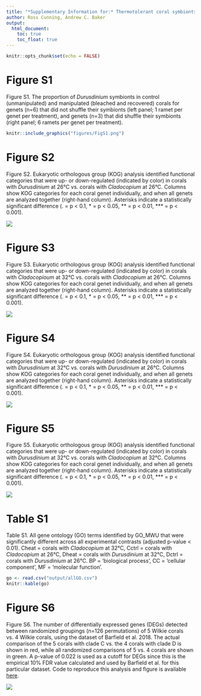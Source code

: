 ```yaml
---
title: "*Supplementary Information for:* Thermotolerant coral symbionts modulate heat stress-responsive genes in their hosts"
author: Ross Cunning, Andrew C. Baker
output:
  html_document:
    toc: true
    toc_float: true
---
```


```r
knitr::opts_chunk$set(echo = FALSE)
```

# Figure S1

Figure S1. The proportion of *Durusdinium* symbionts in control (unmanipulated) and manipulated (bleached and recovered) corals for genets (n=6) that did not shuffle their symbionts (left panel; 1 ramet per genet per treatment), and genets (n=3) that did shuffle their symbionts (right panel; 6 ramets per genet per treatment).

```r
knitr::include_graphics("figures/FigS1.png")
```

# Figure S2

Figure S2. Eukaryotic orthologous group (KOG) analysis identified functional categories that were up- or down-regulated (indicated by color) in corals with *Durusdinium* at 26°C vs. corals with *Cladocopium* at 26°C. Columns show KOG categories for each coral genet individually, and when all genets are analyzed together (right-hand column). Asterisks indicate a statistically significant difference (. = p < 0.1, * = p < 0.05, ** = p < 0.01, *** = p < 0.001).  

![](figures/FigS2.png)

# Figure S3

Figure S3. Eukaryotic orthologous group (KOG) analysis identified functional categories that were up- or down-regulated (indicated by color) in corals with *Cladocopioum* at 32°C vs. corals with *Cladocopium* at 26°C. Columns show KOG categories for each coral genet individually, and when all genets are analyzed together (right-hand column). Asterisks indicate a statistically significant difference (. = p < 0.1, * = p < 0.05, ** = p < 0.01, *** = p < 0.001). 

![](figures/FigS3.png)

# Figure S4

Figure S4. Eukaryotic orthologous group (KOG) analysis identified functional categories that were up- or down-regulated (indicated by color) in corals with *Durusdinium* at 32°C vs. corals with *Durusdinium* at 26°C. Columns show KOG categories for each coral genet individually, and when all genets are analyzed together (right-hand column). Asterisks indicate a statistically significant difference (. = p < 0.1, * = p < 0.05, ** = p < 0.01, *** = p < 0.001). 

![](figures/FigS4.png)

# Figure S5

Figure S5. Eukaryotic orthologous group (KOG) analysis identified functional categories that were up- or down-regulated (indicated by color) in corals with *Durusdinium* at 32°C vs. corals with *Cladocopium* at 32°C. Columns show KOG categories for each coral genet individually, and when all genets are analyzed together (right-hand column). Asterisks indicate a statistically significant difference (. = p < 0.1, * = p < 0.05, ** = p < 0.01, *** = p < 0.001). 

![](figures/FigS5.png)

# Table S1

Table S1. All gene ontology (GO) terms identified by GO_MWU that were significantly different across all experimental contrasts (adjusted p-value < 0.01). Cheat = corals with *Cladocopium* at 32°C, Cctrl = corals with *Cladocopium* at 26°C, Dheat = corals with *Durusdinium* at 32°C, Dctrl = corals with *Durusdinium* at 26°C. BP = 'biological process', CC = 'cellular component', MF = 'molecular function'.
```r
go <- read.csv("output/allGO.csv")
knitr::kable(go)
```

# Figure S6

Figure S6. The number of differentially expressed genes (DEGs) detected between randomized groupings (n=126 permutations) of 5 Wilkie corals vs. 4 Wilkie corals, using the dataset of Barfield et al. 2018. The actual comparison of the 5 corals with clade C vs. the 4 corals with clade D is shown in red, while all randomized comparisons of 5 vs. 4 corals are shown in green. A p-value of 0.022 is used as a cutoff for DEGs since this is the empirical 10% FDR value calculated and used by Barfield et al. for this particular dataset. Code to reproduce this analysis and figure is available [here](supp_analysis_barfield/random_groups.Rmd).

![](figures/FigS6.png)
